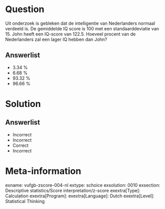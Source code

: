 Question
========

Uit onderzoek is gebleken dat de intelligentie van Nederlanders normaal verdeeld is. De gemiddelde IQ score is 100 met een standaarddeviatie van 15. John heeft een IQ-score van 122.5. Hoeveel procent van de Nederlanders zal een lager IQ hebben dan John?
  
Answerlist
----------
* 3.34 %
* 6.68 %
* 93.32 %
* 96.66 %


Solution
========

Answerlist
----------
* Incorrect
* Incorrect
* Correct
* Incorrect

Meta-information
================
exname: vufgb-zscore-004-nl
extype: schoice
exsolution: 0010
exsection: Descriptive statistics/Score interpretation/z-score
exextra[Type]: Calculation
exextra[Program]: 
exextra[Language]: Dutch
exextra[Level]: Statistical Thinking
